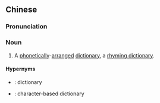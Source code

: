 {{also|韵府}}
==Chinese==
{{zh-forms|s=韵府}}

===Pronunciation===
{{zh-pron
|m=yùnfǔ
|cat=n
}}

===Noun===
{{zh-noun}}

# {{lb|zh|literary}} A [[phonetic]]ally-[[arrange]]d [[dictionary]], {{lb|zh|particularly}} a [[rhyming dictionary]].

====Hypernyms====
* {{zh-l|詞典}}: dictionary
* {{zh-l|字典}}: character-based dictionary
